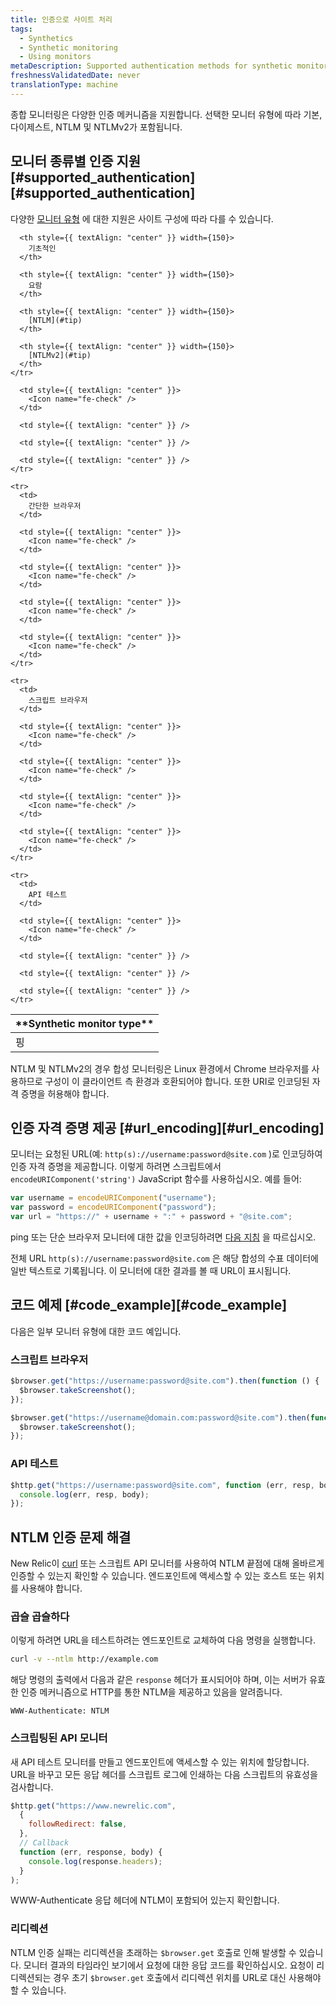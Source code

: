 ```yaml
---
title: 인증으로 사이트 처리
tags:
  - Synthetics
  - Synthetic monitoring
  - Using monitors
metaDescription: Supported authentication methods for synthetic monitors and how to provide authentication using scripted monitors.
freshnessValidatedDate: never
translationType: machine
---
```


종합 모니터링은 다양한 인증 메커니즘을 지원합니다. 선택한 모니터 유형에 따라 기본, 다이제스트, NTLM 및 NTLMv2가 포함됩니다.

## 모니터 종류별 인증 지원 [#supported\_authentication][#supported_authentication]

다양한 [모니터 유형](/docs/synthetics/new-relic-synthetics/using-monitors/add-edit-monitors#types-monitors) 에 대한 지원은 사이트 구성에 따라 다를 수 있습니다.

<table>
  <thead>
    <tr>
      <th>
        <DNT>
          **Synthetic monitor type**
        </DNT>
      </th>

      <th style={{ textAlign: "center" }} width={150}>
        기초적인
      </th>

      <th style={{ textAlign: "center" }} width={150}>
        요람
      </th>

      <th style={{ textAlign: "center" }} width={150}>
        [NTLM](#tip)
      </th>

      <th style={{ textAlign: "center" }} width={150}>
        [NTLMv2](#tip)
      </th>
    </tr>
  </thead>

  <tbody>
    <tr>
      <td>
        핑
      </td>

      <td style={{ textAlign: "center" }}>
        <Icon name="fe-check" />
      </td>

      <td style={{ textAlign: "center" }} />

      <td style={{ textAlign: "center" }} />

      <td style={{ textAlign: "center" }} />
    </tr>

    <tr>
      <td>
        간단한 브라우저
      </td>

      <td style={{ textAlign: "center" }}>
        <Icon name="fe-check" />
      </td>

      <td style={{ textAlign: "center" }}>
        <Icon name="fe-check" />
      </td>

      <td style={{ textAlign: "center" }}>
        <Icon name="fe-check" />
      </td>

      <td style={{ textAlign: "center" }}>
        <Icon name="fe-check" />
      </td>
    </tr>

    <tr>
      <td>
        스크립트 브라우저
      </td>

      <td style={{ textAlign: "center" }}>
        <Icon name="fe-check" />
      </td>

      <td style={{ textAlign: "center" }}>
        <Icon name="fe-check" />
      </td>

      <td style={{ textAlign: "center" }}>
        <Icon name="fe-check" />
      </td>

      <td style={{ textAlign: "center" }}>
        <Icon name="fe-check" />
      </td>
    </tr>

    <tr>
      <td>
        API 테스트
      </td>

      <td style={{ textAlign: "center" }}>
        <Icon name="fe-check" />
      </td>

      <td style={{ textAlign: "center" }} />

      <td style={{ textAlign: "center" }} />

      <td style={{ textAlign: "center" }} />
    </tr>
  </tbody>
</table>

<Callout variant="tip">
  NTLM 및 NTLMv2의 경우 합성 모니터링은 Linux 환경에서 Chrome 브라우저를 사용하므로 구성이 이 클라이언트 측 환경과 호환되어야 합니다. 또한 URI로 인코딩된 자격 증명을 허용해야 합니다.
</Callout>

## 인증 자격 증명 제공 [#url\_encoding][#url_encoding]

모니터는 요청된 URL(예: `http(s)://username:password@site.com` )로 인코딩하여 인증 자격 증명을 제공합니다. 이렇게 하려면 스크립트에서 `encodeURIComponent('string')` JavaScript 함수를 사용하십시오. 예를 들어:

```js
var username = encodeURIComponent("username");
var password = encodeURIComponent("password");
var url = "https://" + username + ":" + password + "@site.com";
```

ping 또는 단순 브라우저 모니터에 대한 값을 인코딩하려면 [다음 지침](https://www.w3schools.com/tags/ref_urlencode.ASP) 을 따르십시오.

전체 URL `http(s)://username:password@site.com` 은 해당 합성의 수표 데이터에 일반 텍스트로 기록됩니다. 이 모니터에 대한 결과를 볼 때 URL이 표시됩니다.

## 코드 예제 [#code\_example][#code_example]

다음은 일부 모니터 유형에 대한 코드 예입니다.

### 스크립트 브라우저

```js
$browser.get("https://username:password@site.com").then(function () {
  $browser.takeScreenshot();
});
```

```js
$browser.get("https://username@domain.com:password@site.com").then(function () {
  $browser.takeScreenshot();
});
```

### API 테스트

```js
$http.get("https://username:password@site.com", function (err, resp, body) {
  console.log(err, resp, body);
});
```

## NTLM 인증 문제 해결

New Relic이 [curl](https://curl.haxx.se) 또는 스크립트 API 모니터를 사용하여 NTLM 끝점에 대해 올바르게 인증할 수 있는지 확인할 수 있습니다. 엔드포인트에 액세스할 수 있는 호스트 또는 위치를 사용해야 합니다.

### 곱슬 곱슬하다

이렇게 하려면 URL을 테스트하려는 엔드포인트로 교체하여 다음 명령을 실행합니다.

```sh
curl -v --ntlm http://example.com
```

해당 명령의 출력에서 다음과 같은 `response` 헤더가 표시되어야 하며, 이는 서버가 유효한 인증 메커니즘으로 HTTP를 통한 NTLM을 제공하고 있음을 알려줍니다.

```
WWW-Authenticate: NTLM
```

### 스크립팅된 API 모니터

새 API 테스트 모니터를 만들고 엔드포인트에 액세스할 수 있는 위치에 할당합니다. URL을 바꾸고 모든 응답 헤더를 스크립트 로그에 인쇄하는 다음 스크립트의 유효성을 검사합니다.

```js
$http.get("https://www.newrelic.com",
  {
    followRedirect: false,
  },
  // Callback
  function (err, response, body) {
    console.log(response.headers);
  }
);
```

WWW-Authenticate 응답 헤더에 NTLM이 포함되어 있는지 확인합니다.

### 리디렉션

NTLM 인증 실패는 리디렉션을 초래하는 `$browser.get` 호출로 인해 발생할 수 있습니다. 모니터 결과의 타임라인 보기에서 요청에 대한 응답 코드를 확인하십시오. 요청이 리디렉션되는 경우 초기 `$browser.get` 호출에서 리디렉션 위치를 URL로 대신 사용해야 할 수 있습니다.